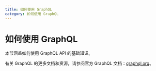 ```yaml
---
title: 如何使用 GraphQL
category: 如何使用 GraphQL
---
```


# 如何使用 GraphQL

本节涵盖如何使用 GraphQL API 的基础知识。

有关 GraphQL 的更多文档和资源，请参阅官方 GraphQL 文档：[graphql.org](https://graphql.org/)。

